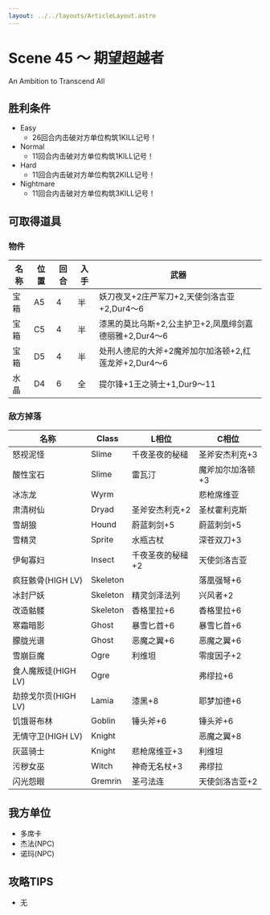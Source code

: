 ```yaml
---
layout: ../../layouts/ArticleLayout.astro
---
```

# Scene 45 ～ 期望超越者  

An Ambition to Transcend All

## 胜利条件 

- Easy
  - 26回合内击破对方单位构筑1KILL记号！
- Normal
  - 11回合内击破对方单位构筑1KILL记号！
- Hard
  - 11回合内击破对方单位构筑2KILL记号！
- Nightmare
  - 11回合内击破对方单位构筑3KILL记号！

## 可取得道具 

### 物件

|名称|位置|回合|入手|武器|
|---|---|---|---|---|
|宝箱|A5|4|半|妖刀夜叉+2庄严军刀+2,天使剑洛吉亚+2,Dur4～6|
|宝箱|C5|4|半|漆黑的莫比乌斯+2,公主护卫+2,凤凰绯剑嘉德丽雅+2,Dur4～6|
|宝箱|D5|4|半|处刑人德尼的大斧+2魔斧加尔加洛顿+2,红莲龙斧+2,Dur4～6|
|水晶|D4|6|全|提尔锋+1王之骑士+1,Dur9～11|

### 敌方掉落

|名称|Class|L相位|C相位|
|---|---|---|---|
|怒视泥怪|Slime|千夜圣夜的秘槌|圣斧安杰利克+3|
|酸性宝石|Slime|雷瓦汀|魔斧加尔加洛顿+3|
|冰冻龙|Wyrm||悲枪席维亚|
|肃清树仙|Dryad|圣斧安杰利克+2|圣杖霍利克斯|
|雪胡狼|Hound|蔚蓝刺剑+5|蔚蓝刺剑+5|
|雪精灵|Sprite|水瓶古杖|深苍双刀+3|
|伊甸寡妇|Insect|千夜圣夜的秘槌+2|天使剑洛吉亚|
|疯狂骸骨(HIGH LV)|Skeleton||落凰强弩+6|
|冰封尸妖|Skeleton|精灵剑泽法列|兴风者+2|
|改造骷髅|Skeleton|香格里拉+6|香格里拉+6|
|寒霜暗影|Ghost|暴雪匕首+6|暴雪匕首+6|
|朦胧光谱|Ghost|恶魔之翼+6|恶魔之翼+6|
|雪崩巨魔|Ogre|利维坦|零度因子+2|
|食人魔叛徒(HIGH LV)|Ogre||弗缪拉+6|
|劫掠戈尔贡(HIGH LV)|Lamia|漆黑+8|耶梦加德+6|
|饥饿哥布林|Goblin|锤头斧+6|锤头斧+6|
|无情守卫(HIGH LV)|Knight||恶魔之翼+8|
|灰蓝骑士|Knight|悲枪席维亚+3|利维坦|
|污秽女巫|Witch|神奇无名杖+3|弗缪拉|
|闪光怨眼|Gremrin|圣弓法连|天使剑洛吉亚+2|

## 我方单位 

- 多席卡
- 杰法(NPC)
- 诺玛(NPC)

## 攻略TIPS 

- 无